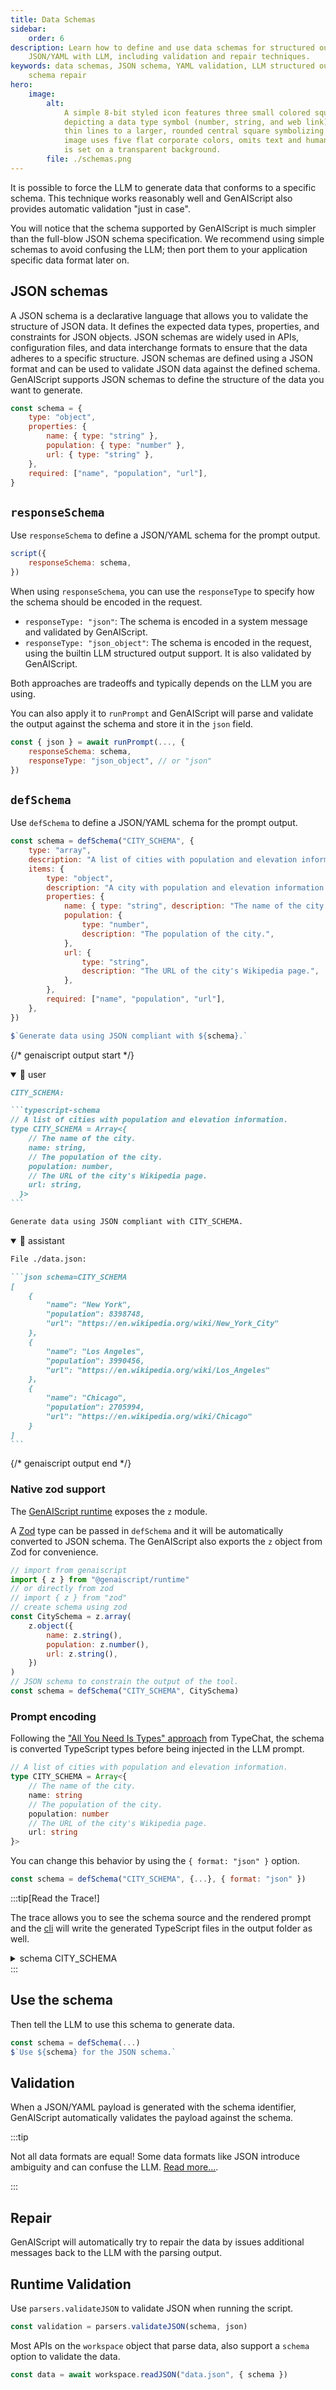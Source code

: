 ```yaml
---
title: Data Schemas
sidebar:
    order: 6
description: Learn how to define and use data schemas for structured output in
    JSON/YAML with LLM, including validation and repair techniques.
keywords: data schemas, JSON schema, YAML validation, LLM structured output,
    schema repair
hero:
    image:
        alt:
            A simple 8-bit styled icon features three small colored squares, each
            depicting a data type symbol (number, string, and web link), linked by
            thin lines to a larger, rounded central square symbolizing a schema. The
            image uses five flat corporate colors, omits text and human figures, and
            is set on a transparent background.
        file: ./schemas.png
---
```



It is possible to force the LLM to generate data that conforms to a specific schema.
This technique works reasonably well and GenAIScript also provides automatic validation "just in case".

You will notice that the schema supported by GenAIScript is much simpler than the full-blow JSON schema specification. We recommend using simple schemas to avoid confusing the LLM; then port them to your application
specific data format later on.

## JSON schemas

A JSON schema is a declarative language that allows you to validate the structure of JSON data.
It defines the expected data types, properties, and constraints for JSON objects.
JSON schemas are widely used in APIs, configuration files, and data interchange formats to ensure that the data adheres to a specific structure.
JSON schemas are defined using a JSON format and can be used to validate JSON data against the defined schema.
GenAIScript supports JSON schemas to define the structure of the data you want to generate.

```js
const schema = {
    type: "object",
    properties: {
        name: { type: "string" },
        population: { type: "number" },
        url: { type: "string" },
    },
    required: ["name", "population", "url"],
}
```

## `responseSchema`

Use `responseSchema` to define a JSON/YAML schema for the prompt output.

```js wrap
script({
    responseSchema: schema,
})
```

When using `responseSchema`, you can use the `responseType` to specify how the schema should be encoded in the request.

- `responseType: "json"`: The schema is encoded in a system message and validated by GenAIScript.
- `responseType: "json_object"`: The schema is encoded in the request, using the builtin LLM structured output support.
  It is also validated by GenAIScript.

Both approaches are tradeoffs and typically depends on the LLM you are using.

You can also apply it to `runPrompt` and GenAIScript will parse and validate the output against the schema
and store it in the `json` field.

```js wrap
const { json } = await runPrompt(..., {
    responseSchema: schema,
    responseType: "json_object", // or "json"
})
```

## `defSchema`

Use `defSchema` to define a JSON/YAML schema for the prompt output.

```js user=true
const schema = defSchema("CITY_SCHEMA", {
    type: "array",
    description: "A list of cities with population and elevation information.",
    items: {
        type: "object",
        description: "A city with population and elevation information.",
        properties: {
            name: { type: "string", description: "The name of the city." },
            population: {
                type: "number",
                description: "The population of the city.",
            },
            url: {
                type: "string",
                description: "The URL of the city's Wikipedia page.",
            },
        },
        required: ["name", "population", "url"],
    },
})

$`Generate data using JSON compliant with ${schema}.`
```

{/* genaiscript output start */}

<details open>
<summary>👤 user</summary>

````markdown wrap
CITY_SCHEMA:

```typescript-schema
// A list of cities with population and elevation information.
type CITY_SCHEMA = Array<{
    // The name of the city.
    name: string,
    // The population of the city.
    population: number,
    // The URL of the city's Wikipedia page.
    url: string,
  }>
```

Generate data using JSON compliant with CITY_SCHEMA.
````

</details>

<details open>
<summary>🤖 assistant</summary>

````markdown wrap
File ./data.json:

```json schema=CITY_SCHEMA
[
    {
        "name": "New York",
        "population": 8398748,
        "url": "https://en.wikipedia.org/wiki/New_York_City"
    },
    {
        "name": "Los Angeles",
        "population": 3990456,
        "url": "https://en.wikipedia.org/wiki/Los_Angeles"
    },
    {
        "name": "Chicago",
        "population": 2705994,
        "url": "https://en.wikipedia.org/wiki/Chicago"
    }
]
```
````

</details>

{/* genaiscript output end */}

### Native zod support

The [GenAIScript runtime](/genaiscript/reference/scripts/runtime) exposes the `z` module.

A [Zod](https://zod.dev/) type can be passed in `defSchema` and it will be automatically converted to JSON schema.
The GenAIScript also exports the `z` object from Zod for convenience.

```js
// import from genaiscript
import { z } from "@genaiscript/runtime"
// or directly from zod
// import { z } from "zod"
// create schema using zod
const CitySchema = z.array(
    z.object({
        name: z.string(),
        population: z.number(),
        url: z.string(),
    })
)
// JSON schema to constrain the output of the tool.
const schema = defSchema("CITY_SCHEMA", CitySchema)
```

### Prompt encoding

Following the ["All You Need Is Types" approach](https://microsoft.github.io/TypeChat/docs/introduction/)
from TypeChat, the schema is converted TypeScript types before being injected in the LLM prompt.

```ts
// A list of cities with population and elevation information.
type CITY_SCHEMA = Array<{
    // The name of the city.
    name: string
    // The population of the city.
    population: number
    // The URL of the city's Wikipedia page.
    url: string
}>
```

You can change this behavior by using the `{ format: "json" }` option.

```js
const schema = defSchema("CITY_SCHEMA", {...}, { format: "json" })
```

:::tip[Read the Trace!]

The trace allows you to see the schema source and the rendered prompt
and the [cli](/genaiscript/reference/cli) will write the generated TypeScript files
in the output folder as well.

<details>
<summary>schema CITY_SCHEMA</summary>

- source:

```json
{
    "type": "array",
    "description": "A list of cities with population and elevation information.",
    "items": {
        "type": "object",
        "description": "A city with population and elevation information.",
        "properties": {
            "name": {
                "type": "string",
                "description": "The name of the city."
            },
            "population": {
                "type": "number",
                "description": "The population of the city."
            },
            "url": {
                "type": "string",
                "description": "The URL of the city's Wikipedia page."
            }
        },
        "required": ["name", "population", "url"]
    }
}
```

- prompt (rendered as typescript):

```ts
// A list of cities with population and elevation information.
type CITY_SCHEMA = Array<{
    // The name of the city.
    name: string
    // The population of the city.
    population: number
    // The URL of the city's Wikipedia page.
    url: string
}>
```

</details>
:::

## Use the schema

Then tell the LLM to use this schema to generate data.

```js
const schema = defSchema(...)
$`Use ${schema} for the JSON schema.`
```

## Validation

When a JSON/YAML payload is generated with the schema identifier,
GenAIScript automatically validates the payload against the schema.

:::tip

Not all data formats are equal! Some data formats like JSON introduce ambiguity
and can confuse the LLM.
[Read more...](https://betterprogramming.pub/yaml-vs-json-which-is-more-efficient-for-language-models-5bc11dd0f6df).

:::

## Repair

GenAIScript will automatically try to repair the data by issues additional messages
back to the LLM with the parsing output.

## Runtime Validation

Use `parsers.validateJSON` to validate JSON when running the script.

```js
const validation = parsers.validateJSON(schema, json)
```

Most APIs on the `workspace` object that parse data, also support a `schema` option to validate the data.

```js
const data = await workspace.readJSON("data.json", { schema })
```
